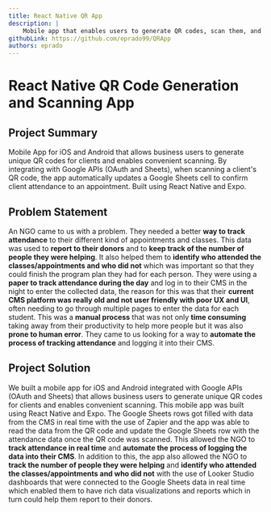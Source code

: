 ```yaml
---
title: React Native QR App
description: | 
    Mobile app that enables users to generate QR codes, scan them, and update Google Sheets for appointment confirmations
githubLink: https://github.com/eprado99/QRApp
authors: eprado
---
```

# React Native QR Code Generation and Scanning App

## Project Summary

Mobile App for iOS and Android that allows business users to generate unique QR codes for clients and enables convenient scanning. 
By integrating with Google APIs (OAuth and Sheets), when scanning a client's QR code, the app automatically updates a Google Sheets cell to confirm client attendance to an appointment. 
Built using React Native and Expo.

## Problem Statement
An NGO came to us with a problem. They needed a better **way to track attendance** to their different kind of appointments and classes. 
This data was used to **report to their donors** and to **keep track of the number of people they were helping**.
It also helped them to **identify who attended the classes/appointments and who did not** which was important so that they could finish the program plan they had for each person.
They were using a **paper to track attendance during the day** and log in to their CMS in the night to enter the collected data, 
the reason for this was that their **current CMS platform was really old and not user friendly with poor UX and UI**, often needing to go through multiple pages to enter the data for each student.
This was a **manual process** that was not only **time consuming** taking away from their productivity to help more people but it was also **prone to human error**.
They came to us looking for a way to **automate the process of tracking attendance** and logging it into their CMS.

## Project Solution
We built a mobile app for iOS and Android integrated with Google APIs (OAuth and Sheets) that allows business users to generate unique QR codes for clients and enables convenient scanning.
This mobile app was built using React Native and Expo. The Google Sheets rows got filled with data from the CMS in real time with the use of Zapier and the app was able to read the data from the QR code 
and update the Google Sheets row with the attendance data once the QR code was scanned. This allowed the NGO to **track attendance in real time** and **automate the process of logging the data into their CMS**.
In addition to this, the app also allowed the NGO to **track the number of people they were helping** and **identify who attended the classes/appointments and who did not** 
with the use of Looker Studio dashboards that were connected to the Google Sheets data in real time which enabled them to have rich data visualizations and reports which in turn could help them report to their donors.


